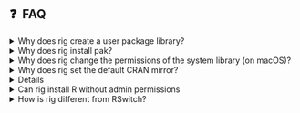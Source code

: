 
## ❓&nbsp; FAQ <a id="id-faq">

<details>
<summary>Why does rig create a user package library?</summary>
>
>Installing non-base packages into a user package library has several
> benefits:
>
> - The system library is not writeable for regular users on some systems
>   (Windows and Linux, typically), so we might as well create a
>   properly versioned user library at the default place.
> - Some tools need a clean R environment, with base packages only, and do
>   not work well if user packages are installed into the system library.
>   E.g. `R CMD check` is such a tool, and https://github.com/r-lib/revdepcheck
>   is another.
> - You can delete an R installation (e.g. with `rig rm`) and then and then
>   install it again, without losing your R packages.
>
</details>

<details>
<summary>Why does rig install pak?</summary>
>
> To be able to install R packages efficiently, from CRAN, Bioconductor or
> GitHub, right from the start. pak also supports installing system libraries
> automatically on some Linux systems.
>
> If you don't want `rig add` to install pak, use the `--without-pak` option.
</details>

<details>
<summary>Why does rig change the permissions of the system library
(on macOS)?</summary>
>
> To make sure that you don't install packages accidentally into the system
> library. See "Why does rig create a user package library?" above.
>
</details>

<details>
<summary>Why does rig set the default CRAN mirror?</summary>
>
> To avoid the extra work the users need to spend on this.
>
> The https://cloud.r-project.org mirror is usually better than the
> other, in that it is a CDN that is close to most users, and that it is
> updated more often.
>
> If you want to use a different mirror, you can set the `repos` option
> in your `.Rprofile`, so the rig repo settings will be ignored.
>
> You can also use the `--without-cran-mirror` option of `rig add`.
>
</details>

<details>
<summary>Why does rig set up P3M?</summary>
>
> P3M ([Posit Public Package Manager](https://packagemanager.posit.co/client/#/))
> is generally superior to a regular CRAN mirror on Windows and many Linux
> systems.
>
> On Linux it includes binary packages for many popular distributions.
>
> On Windows, it includes up to date binary packages for older R versions as
> well.
>
> To avoid P3M use the `--without-p3m` option (or the legacy `--without-rspm`)
> option of `rig add`.
>
</details>

<details>
<summary>Can rig install R without admin permissions</summary>
>
> No, currently it cannot.
>
</details>

<details>
<summary>How is rig different from RSwitch?</summary>
>
> While there is a small overlap in functionality, rig and
> [RSwitch](https://rud.is/rswitch/) are very different.
> I suggest you look over the features of both to decide which one suits
> your needs better.
>
> If you like rig and also like the extra features of RSwitch, then you can
> use them together just fine: changing the default R version in RSwitch also
> changes it in rig and vice versa. You can use the rig cli and the RSwitch
> app together, or you can also use both menu bar apps at the same time.
>
</details>
